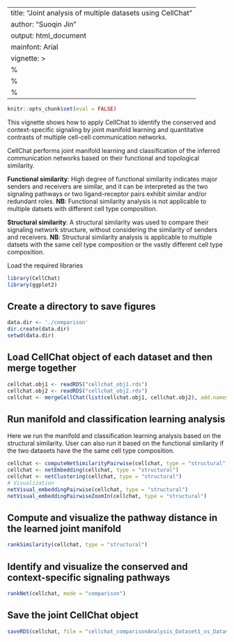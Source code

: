 
---
title: "Joint analysis of multiple datasets using CellChat"
author: "Suoqin Jin"
output: html_document
mainfont: Arial
vignette: >
  %\VignetteIndexEntry{Inference and analysis of cell-cell communication using CellChat}
  %\VignetteEngine{knitr::rmarkdown}
  %\VignetteEncoding{UTF-8}
---

```r
knitr::opts_chunk$set(eval = FALSE)
```


This vignette shows how to apply CellChat to identify the conserved and context-specific signaling by joint manifold learning and quantitative contrasts of multiple cell-cell communication networks. 

CellChat performs joint manifold learning and classification of the inferred communication networks based on their functional and topological similarity.

**Functional similarity**: High degree of functional similarity indicates major senders and receivers are similar, and it can be interpreted as the two signaling pathways or two ligand-receptor pairs exhibit similar and/or redundant roles. **NB**: Functional similarity analysis is not applicable to multiple datsets with different cell type composition. 

**Structural similarity**: A structural similarity was used to compare their signaling network structure, without considering the similarity of senders and receivers. **NB**: Structural similarity analysis is applicable to multiple datsets with the same cell type composition or the vastly different cell type composition. 

Load the required libraries
```r
library(CellChat)
library(ggplot2)
```

## Create a directory to save figures
```r
data.dir <- './comparison'
dir.create(data.dir)
setwd(data.dir)
```

## Load CellChat object of each dataset and then merge together
```r
cellchat.obj1 <- readRDS("cellchat_obj1.rds")
cellchat.obj2 <- readRDS("cellchat_obj2.rds")
cellchat <- mergeCellChat(list(cellchat.obj1, cellchat.obj2), add.names = c("Dataset1","Dataset2"))
```

## Run manifold and classification learning analysis
Here we run the manifold and classification learning analysis based on the structural similarity. User can also run it based on the functional similarity if the two datasets have the the same cell type composition. 
```r
cellchat <- computeNetSimilarityPairwise(cellchat, type = "structural")
cellchat <- netEmbedding(cellchat, type = "structural")
cellchat <- netClustering(cellchat, type = "structural")
# Visualization
netVisual_embeddingPairwise(cellchat, type = "structural")
netVisual_embeddingPairwiseZoomIn(cellchat, type = "structural")
```

## Compute and visualize the pathway distance in the learned joint manifold
```r
rankSimilarity(cellchat, type = "structural")
```

## Identify and visualize the conserved and context-specific signaling pathways
```r
rankNet(cellchat, mode = "comparison")
```

## Save the joint CellChat object
```r
saveRDS(cellchat, file = "cellchat_comparisonAnalysis_Dataset1_vs_Dataset2.rds")
```

